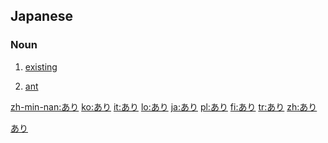 ==Japanese==
===Noun===
{{ja-noun|h|rom=ari}}
# {{ja-def|有り}} [[existing]]
# {{ja-def|蟻}} [[ant]]

[[Category:ja:Insects|あり]]

[[zh-min-nan:あり]]
[[ko:あり]]
[[it:あり]]
[[lo:あり]]
[[ja:あり]]
[[pl:あり]]
[[fi:あり]]
[[tr:あり]]
[[zh:あり]]